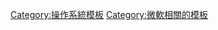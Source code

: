 {{navbox
| name   = Zune
| title  = [[Zune|微軟Zune]]
| state  = {{{state|autocollapse}}}
| listclass = hlist

 | image = [[File:Zune logo and wordmark.svg|200px]]

 | above = {{tsl|en|Zune Software version history|Zune軟體版本歷史|開發歷史}}

| group1 = 硬體
| list1  =
* {{tsl|en|Zune 30}}
* {{tsl|en|Zune 4、8、16}}、{{tsl|en|Zune 80, 120|80及120}}
** {{tsl|en|Zune Pad}}
* {{tsl|en|Zune HD}}

| group2 = 軟體
| list2  =
* {{tsl|en|Bing Audio}}
* [[Internet Explorer Mobile]]
* {{tsl|en|Zune Marketplace|Zune市集}}
** {{tsl|en|List of Zune applications|Zune應用程式列表|應用程式}}
* [[Groove音樂]]
* {{tsl|en|Zune Social|Zune社交}}
* [[Zune軟體]]

| group3 = 服务
| list3  =
* [[Groove音樂|Zune音乐]]
* [[微軟電影與電視|Zune视频]]

}}<noinclude>
{{documentation|Template:Microsoft/doc}}

[[Category:操作系統模板]]
[[Category:微軟相關的模板]]
</noinclude>
